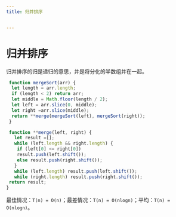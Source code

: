 ```yaml
---
title: 归并排序


---
```


# 归并排序

归并排序的归是递归的意思，并是将分化的半数组并在一起。

```js
 function mergeSort(arr) {
  let length = arr.length;
  if (length < 2) return arr;
  let middle = Math.floor(length / 2);
  let left = arr.slice(0, middle);
  let right =arr.slice(middle);
  return **merge(mergeSort(left), mergeSort(right));
 }

 function **merge(left, right) {
   let result =[];
   while (left.length && right.length) {
    if (left[0] <= right[0])
    result.push(left.shift());
    else result.push(right.shift());
   }
   while (left.length) result.push(left.shift());
   while (right.length) result.push(right.shift());
 return result;
}
```

最佳情况：`T(n) = O(n)`；最差情况：`T(n) = O(nlogn)`；平均：`T(n) = O(nlogn)`。

            